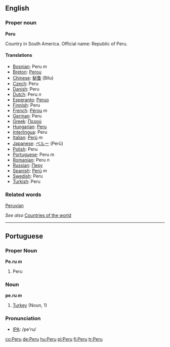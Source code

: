 ==English==

===Proper noun===
'''Peru'''

Country in South America. Official name: Republic of Peru.

====Translations====

*[[Bosnian]]: Peru ''m''
*[[Breton]]: [[Perou]]
*[[Chinese]]: [[秘鲁]] (Bilu)
*[[Czech]]: Peru
*[[Danish]]: Peru
*[[Dutch]]: Peru ''n''
*[[Esperanto]]: [[Peruo]]
*[[Finnish]]: Peru
*[[French]]: [[Pérou]] ''m''
*[[German]]: Peru
*[[Greek]]: [[Περού]]
*[[Hungarian]]: [[Peru]]
*[[Interlingua]]: Peru
*[[Italian]]: [[Perù]] ''m''
*[[Japanese]]: [[ペルー]] (Perū)
*[[Polish]]: Peru
*[[Portuguese]]: Peru ''m''
*[[Romanian]]: Peru ''n''
*[[Russian]]: [[Перу]]
*[[Spanish]]: [[Perú]] ''m''
*[[Swedish]]: Peru
*[[Turkish]]: Peru

===Related words===
[[Peruvian]]

''See also'' [[Countries of the world]]

----

==Portuguese==
===Proper Noun===
'''Pe.ru ''m'''''

#Peru

===Noun===
'''pe.ru ''m'''''

#[[Turkey]] (Noun, 1)

===Pronunciation===

*[[w:IPA|IPA]]: /pe'ru/

[[co:Peru]]
[[de:Peru]]
[[hu:Peru]]
[[pl:Peru]]
[[fi:Peru]]
[[tr:Peru]]